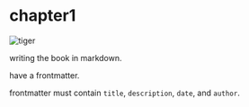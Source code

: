 # chapter1

![tiger](./tiger.png)

writing the book in markdown.

have a frontmatter.

frontmatter must contain `title`, `description`, `date`, and `author`.
